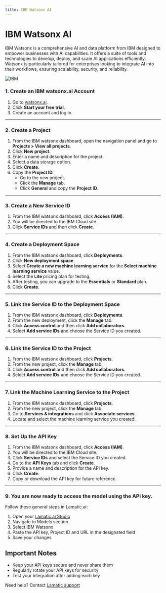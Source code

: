 ```yaml
---
title: IBM Watsonx AI
---
```


[Lamatic.ai Studio]: https://studio.lamatic.ai
[Lamatic support]: https://support.lamatic.ai

# IBM Watsonx AI
IBM Watsonx is a comprehensive AI and data platform from IBM designed to empower businesses with AI capabilities. It offers a suite of tools and technologies to develop, deploy, and scale AI applications efficiently. Watsonx is particularly tailored for enterprises looking to integrate AI into their workflows, ensuring scalability, security, and reliability.

![IBM](./img/IBM.png)

### 1. Create an IBM watsonx.ai Account
1. Go to [watsonx.ai](https://www.watsonx.ai).
2. Click **Start your free trial**.
3. Create an account and log in.

---

### 2. Create a Project
1. From the IBM watsonx dashboard, open the navigation panel and go to **Projects > View all projects**.
2. Click **New project**.
3. Enter a name and description for the project.
4. Select a data storage option.
5. Click **Create**.
6. Copy the **Project ID**:
   - Go to the new project.
   - Click the **Manage** tab.
   - Click **General** and copy the **Project ID**.

---

### 3. Create a New Service ID
1. From the IBM watsonx dashboard, click **Access (IAM)**.
2. You will be directed to the IBM Cloud site.
3. Click **Service IDs** and then click **Create**.

---

### 4. Create a Deployment Space
1. From the IBM watsonx dashboard, click **Deployments**.
2. Click **New deployment space**.
3. Select **Create a new machine learning service** for the **Select machine learning service** value.
4. Select the **Lite** pricing plan for testing.
5. After testing, you can upgrade to the **Essentials** or **Standard** plan.
6. Click **Create**.

---

### 5. Link the Service ID to the Deployment Space
1. From the IBM watsonx dashboard, click **Deployments**.
2. From the new deployment, click the **Manage** tab.
3. Click **Access control** and then click **Add collaborators**.
4. Select **Add service IDs** and choose the Service ID you created.

---

### 6. Link the Service ID to the Project
1. From the IBM watsonx dashboard, click **Projects**.
2. From the new project, click the **Manage** tab.
3. Click **Access control** and then click **Add collaborators**.
4. Select **Add service IDs** and choose the Service ID you created.

---

### 7. Link the Machine Learning Service to the Project
1. From the IBM watsonx dashboard, click **Projects**.
2. From the new project, click the **Manage** tab.
3. Go to **Services & integrations** and click **Associate services**.
4. Locate and select the machine learning service you created.

---

### 8. Set Up the API Key
1. From the IBM watsonx dashboard, click **Access (IAM)**.
2. You will be directed to the IBM Cloud site.
3. Click **Service IDs** and select the Service ID you created.
4. Go to the **API Keys** tab and click **Create**.
5. Provide a name and description for the API key.
6. Click **Create**.
7. Copy or download the API key for future reference.

---

### 9. You are now ready to access the model using the API key.
Follow these general steps in Lamatic.ai:
1. Open your [Lamatic.ai Studio]
2. Navigate to Models section
3. Select IBM Watsonx
4. Paste the API key, Project ID and URL in the designated field
5. Save your changes

## Important Notes
- Keep your API keys secure and never share them
- Regularly rotate your API keys for security
- Test your integration after adding each key

Need help? Contact [Lamatic support]